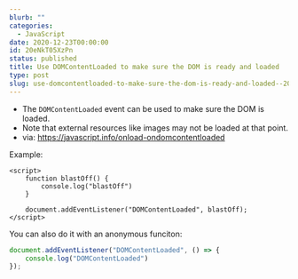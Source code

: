 ```yaml
---
blurb: ""
categories:
  - JavaScript
date: 2020-12-23T00:00:00
id: 20eNkT05XzPn
status: published
title: Use DOMContentLoaded to make sure the DOM is ready and loaded
type: post
slug: use-domcontentloaded-to-make-sure-the-dom-is-ready-and-loaded--20enkt05xzpn
---
```


- The `DOMContentLoaded` event can be used to make sure the DOM is loaded. 
- Note that external resources like images may not be loaded at that point. 
- via: https://javascript.info/onload-ondomcontentloaded

Example:

```
<script>
    function blastOff() {
        console.log("blastOff")
    }
        
    document.addEventListener("DOMContentLoaded", blastOff);
</script>
```
    
    
You can also do it with an anonymous funciton:


```javascript
document.addEventListener("DOMContentLoaded", () => {
    console.log("DOMContentLoaded")
});
```